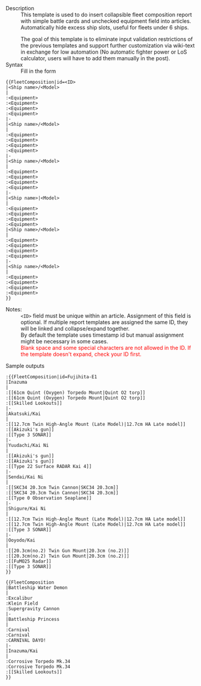 {{Ambox
|type = notice
|title = This template has been superseded by [[Template:EventComp]]
|users = [[User:Fujihita|Fujihita]]
}}

;Description
:This template is used to do insert collapsible fleet composition report with simple battle cards and unchecked equipment field into articles. Automatically hide excess ship slots, useful for fleets under 6 ships.

:The goal of this template is to eliminate input validation restrictions of the previous templates and support further customization via wiki-text in exchange for low automation (No automatic fighter power or LoS calculator, users will have to add them manually in the post).
;Syntax
:Fill in the form
<pre>{{FleetComposition|id=<ID>
|<Ship name>/<Model>
|
:<Equipment>
:<Equipment>
:<Equipment>
:<Equipment>
|-
|<Ship name>/<Model>
|
:<Equipment>
:<Equipment>
:<Equipment>
:<Equipment>
|-
|<Ship name>/<Model>
|
:<Equipment>
:<Equipment>
:<Equipment>
:<Equipment>
|-
|<Ship name>|<Model>
|
:<Equipment>
:<Equipment>
:<Equipment>
:<Equipment>
|<Ship name>/<Model>
|
:<Equipment>
:<Equipment>
:<Equipment>
:<Equipment>
|-
|<Ship name>/<Model>
|
:<Equipment>
:<Equipment>
:<Equipment>
:<Equipment>
}}</pre>
;Notes:
:<code><nowiki><ID></nowiki></code> field must be unique within an article. Assignment of this field is optional. If multiple report templates are assigned the same ID, they will be linked and collapse/expand together.
:By default the template uses timestamp id but manual assignment might be necessary in some cases.
:<span style="color:red">Blank space and some special characters are not allowed in the ID. If the template doesn't expand, check your ID first.</span>

;Sample outputs
:{{FleetComposition|id=Fujihita-E1
|Inazuma
|
:[[61cm Quint (Oxygen) Torpedo Mount|Quint O2 torp]]
:[[61cm Quint (Oxygen) Torpedo Mount|Quint O2 torp]]
:[[Skilled Lookouts]]
|-
|Akatsuki/Kai
|
:[[12.7cm Twin High-Angle Mount (Late Model)|12.7cm HA Late model]]
:[[Akizuki's gun]]
:[[Type 3 SONAR]]
|-
|Yuudachi/Kai Ni
|
:[[Akizuki's gun]]
:[[Akizuki's gun]]
:[[Type 22 Surface RADAR Kai 4]]
|-
|Sendai/Kai Ni
|
:[[SKC34 20.3cm Twin Cannon|SKC34 20.3cm]]
:[[SKC34 20.3cm Twin Cannon|SKC34 20.3cm]]
:[[Type 0 Observation Seaplane]]
|-
|Shigure/Kai Ni
|
:[[12.7cm Twin High-Angle Mount (Late Model)|12.7cm HA Late model]]
:[[12.7cm Twin High-Angle Mount (Late Model)|12.7cm HA Late model]]
:[[Type 3 SONAR]]
|-
|Ooyodo/Kai
|
:[[20.3cm(no.2) Twin Gun Mount|20.3cm (no.2)]]
:[[20.3cm(no.2) Twin Gun Mount|20.3cm (no.2)]]
:[[FuMO25 Radar]]
:[[Type 3 SONAR]]
}}
<pre>
:{{FleetComposition|id=Fujihita-E1
|Inazuma
|
:[[61cm Quint (Oxygen) Torpedo Mount|Quint O2 torp]]
:[[61cm Quint (Oxygen) Torpedo Mount|Quint O2 torp]]
:[[Skilled Lookouts]]
|-
|Akatsuki/Kai
|
:[[12.7cm Twin High-Angle Mount (Late Model)|12.7cm HA Late model]]
:[[Akizuki's gun]]
:[[Type 3 SONAR]]
|-
|Yuudachi/Kai Ni
|
:[[Akizuki's gun]]
:[[Akizuki's gun]]
:[[Type 22 Surface RADAR Kai 4]]
|-
|Sendai/Kai Ni
|
:[[SKC34 20.3cm Twin Cannon|SKC34 20.3cm]]
:[[SKC34 20.3cm Twin Cannon|SKC34 20.3cm]]
:[[Type 0 Observation Seaplane]]
|-
|Shigure/Kai Ni
|
:[[12.7cm Twin High-Angle Mount (Late Model)|12.7cm HA Late model]]
:[[12.7cm Twin High-Angle Mount (Late Model)|12.7cm HA Late model]]
:[[Type 3 SONAR]]
|-
|Ooyodo/Kai
|
:[[20.3cm(no.2) Twin Gun Mount|20.3cm (no.2)]]
:[[20.3cm(no.2) Twin Gun Mount|20.3cm (no.2)]]
:[[FuMO25 Radar]]
:[[Type 3 SONAR]]
}}
</pre>

{{FleetComposition
|Battleship Water Demon
|
:Excalibur
:Klein Field
:Supergravity Cannon
|-
|Battleship Princess
|
:Carnival
:Carnival
:CARNIVAL DAYO!
|-
|Inazuma/Kai
|
:Corrosive Torpedo Mk.34
:Corrosive Torpedo Mk.34
:[[Skilled Lookouts]]
}}
<pre>
{{FleetComposition
|Battleship Water Demon
|
:Excalibur
:Klein Field
:Supergravity Cannon
|-
|Battleship Princess
|
:Carnival
:Carnival
:CARNIVAL DAYO!
|-
|Inazuma/Kai
|
:Corrosive Torpedo Mk.34
:Corrosive Torpedo Mk.34
:[[Skilled Lookouts]]
}}
</pre>